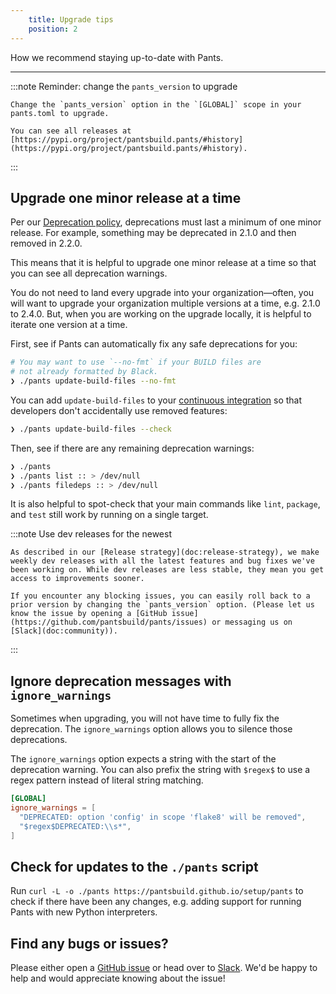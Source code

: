 ```yaml
---
    title: Upgrade tips
    position: 2
---
```


How we recommend staying up-to-date with Pants.

---


:::note Reminder: change the `pants_version` to upgrade

    
    Change the `pants_version` option in the `[GLOBAL]` scope in your pants.toml to upgrade.
    
    You can see all releases at [https://pypi.org/project/pantsbuild.pants/#history](https://pypi.org/project/pantsbuild.pants/#history).

:::

Upgrade one minor release at a time
-----------------------------------

Per our [Deprecation policy](doc:deprecation-policy), deprecations must last a minimum of one minor release. For example, something may be deprecated in 2.1.0 and then removed in 2.2.0.

This means that it is helpful to upgrade one minor release at a time so that you can see all deprecation warnings. 

You do not need to land every upgrade into your organization—often, you will want to upgrade your organization multiple versions at a time, e.g. 2.1.0 to 2.4.0. But, when you are working on the upgrade locally, it is helpful to iterate one version at a time.

First, see if Pants can automatically fix any safe deprecations for you:

```bash
# You may want to use `--no-fmt` if your BUILD files are 
# not already formatted by Black.
❯ ./pants update-build-files --no-fmt
```

You can add `update-build-files` to your [continuous integration](doc:using-pants-in-ci) so that developers don't accidentally use removed features:

```bash
❯ ./pants update-build-files --check
```

Then, see if there are any remaining deprecation warnings:

```bash
❯ ./pants
❯ ./pants list :: > /dev/null
❯ ./pants filedeps :: > /dev/null
```

It is also helpful to spot-check that your main commands like `lint`, `package`, and `test` still work by running on a single target.


:::note Use dev releases for the newest

    
    As described in our [Release strategy](doc:release-strategy), we make weekly dev releases with all the latest features and bug fixes we've been working on. While dev releases are less stable, they mean you get access to improvements sooner. 
    
    If you encounter any blocking issues, you can easily roll back to a prior version by changing the `pants_version` option. (Please let us know the issue by opening a [GitHub issue](https://github.com/pantsbuild/pants/issues) or messaging us on [Slack](doc:community)).

:::

Ignore deprecation messages with `ignore_warnings`
--------------------------------------------------

Sometimes when upgrading, you will not have time to fully fix the deprecation. The `ignore_warnings` option allows you to silence those deprecations.

The `ignore_warnings` option expects a string with the start of the deprecation warning. You can also prefix the string with `$regex$` to use a regex pattern instead of literal string matching.

```toml title="pants.toml"
[GLOBAL]
ignore_warnings = [
  "DEPRECATED: option 'config' in scope 'flake8' will be removed",
  "$regex$DEPRECATED:\\s*",
]
```

Check for updates to the `./pants` script
-----------------------------------------

Run `curl -L -o ./pants https://pantsbuild.github.io/setup/pants` to check if there have been any changes, e.g. adding support for running Pants with new Python interpreters.

Find any bugs or issues?
------------------------

Please either open a [GitHub issue](https://github.com/pantsbuild/pants/issues) or head over to [Slack](doc:community). We'd be happy to help and would appreciate knowing about the issue!